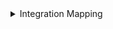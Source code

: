 <details>
<summary>Integration Mapping</summary>
```yaml showLineNumbers
resources:
  - kind: member
    selector:
      query: 'true'
    port:
      entity:
        mappings:
          identifier: .username
          title: .name
          blueprint: '"gitlabMember"'
          properties:
            url: .web_url
            state: .state
            email: .email
            created_by: .created_by.name
```
</details>